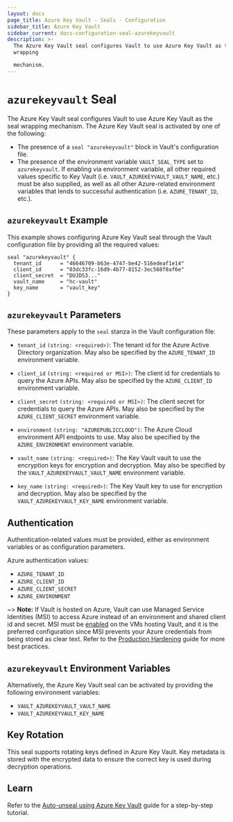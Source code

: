 ```yaml
---
layout: docs
page_title: Azure Key Vault - Seals - Configuration
sidebar_title: Azure Key Vault
sidebar_current: docs-configuration-seal-azurekeyvault
description: >-
  The Azure Key Vault seal configures Vault to use Azure Key Vault as the seal
  wrapping

  mechanism.
---
```


# `azurekeyvault` Seal

The Azure Key Vault seal configures Vault to use Azure Key Vault as the seal
wrapping mechanism. The Azure Key Vault seal is activated by one of the following:

* The presence of a `seal "azurekeyvault"` block in Vault's configuration file.
* The presence of the environment variable `VAULT_SEAL_TYPE` set to `azurekeyvault`.
  If enabling via environment variable, all other required values specific to
  Key Vault (i.e. `VAULT_AZUREKEYVAULT_VAULT_NAME`, etc.) must be also supplied, as
  well as all other Azure-related environment variables that lends to successful
  authentication (i.e. `AZURE_TENANT_ID`, etc.).

## `azurekeyvault` Example

This example shows configuring Azure Key Vault seal through the Vault
configuration file by providing all the required values:

```hcl
seal "azurekeyvault" {
  tenant_id      = "46646709-b63e-4747-be42-516edeaf1e14"
  client_id      = "03dc33fc-16d9-4b77-8152-3ec568f8af6e"
  client_secret  = "DUJDS3..."
  vault_name     = "hc-vault"
  key_name       = "vault_key"
}
```

## `azurekeyvault` Parameters

These parameters apply to the `seal` stanza in the Vault configuration file:

- `tenant_id` `(string: <required>)`: The tenant id for the Azure Active Directory organization. May
  also be specified by the `AZURE_TENANT_ID` environment variable.

- `client_id` `(string: <required or MSI>)`: The client id for credentials to query the Azure APIs.
  May also be specified by the `AZURE_CLIENT_ID` environment variable.

- `client_secret` `(string: <required or MSI>)`: The client secret for credentials to query the Azure APIs.
  May also be specified by the `AZURE_CLIENT_SECRET` environment variable.

- `environment` `(string: "AZUREPUBLICCLOUD")`: The Azure Cloud environment API endpoints to use.  May also
  be specified by the `AZURE_ENVIRONMENT` environment variable.

- `vault_name` `(string: <required>)`: The Key Vault vault to use the encryption keys for encryption and
  decryption. May also be specified by the `VAULT_AZUREKEYVAULT_VAULT_NAME` environment variable.

- `key_name` `(string: <required>)`: The Key Vault key to use for encryption and decryption. May also be specified by the
  `VAULT_AZUREKEYVAULT_KEY_NAME` environment variable.

## Authentication

Authentication-related values must be provided, either as environment
variables or as configuration parameters.

Azure authentication values:

* `AZURE_TENANT_ID`
* `AZURE_CLIENT_ID`
* `AZURE_CLIENT_SECRET`
* `AZURE_ENVIRONMENT`


~> **Note:** If Vault is hosted on Azure, Vault can use Managed Service
Identities (MSI) to access Azure instead of an environment and shared client id
and secret.  MSI must be
[enabled](https://docs.microsoft.com/en-us/azure/active-directory/managed-service-identity/qs-configure-portal-windows-vm)
on the VMs hosting Vault, and it is the preferred configuration since MSI
prevents your Azure credentials from being stored as clear text. Refer to the
[Production
Hardening](https://learn.hashicorp.com/vault/day-one/production-hardening) guide
for more best practices.


## `azurekeyvault` Environment Variables

Alternatively, the Azure Key Vault seal can be activated by providing the following
environment variables:

* `VAULT_AZUREKEYVAULT_VAULT_NAME`
* `VAULT_AZUREKEYVAULT_KEY_NAME`

## Key Rotation

This seal supports rotating keys defined in Azure Key Vault.  Key metadata is stored with the
encrypted data to ensure the correct key is used during decryption operations.

## Learn

Refer to the [Auto-unseal using Azure Key Vault](https://learn.hashicorp.com/vault/operations/autounseal-azure-keyvault)
guide for a step-by-step tutorial.
